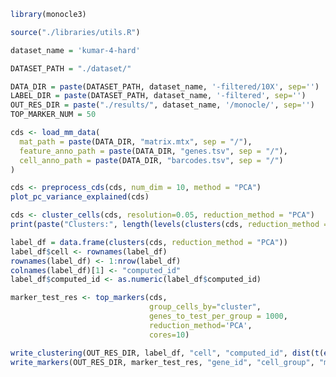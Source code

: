 ```r
library(monocle3)

source("./libraries/utils.R")

dataset_name = 'kumar-4-hard'

DATASET_PATH = "./dataset/"

DATA_DIR = paste(DATASET_PATH, dataset_name, '-filtered/10X', sep='')
LABEL_DIR = paste(DATASET_PATH, dataset_name, '-filtered', sep='')
OUT_RES_DIR = paste("./results/", dataset_name, '/monocle/', sep='')
TOP_MARKER_NUM = 50
```

```r
cds <- load_mm_data(
  mat_path = paste(DATA_DIR, "matrix.mtx", sep = "/"), 
  feature_anno_path = paste(DATA_DIR, "genes.tsv", sep = "/"),
  cell_anno_path = paste(DATA_DIR, "barcodes.tsv", sep = "/")
)
```
```r
cds <- preprocess_cds(cds, num_dim = 10, method = "PCA")
plot_pc_variance_explained(cds)
```

```r
cds <- cluster_cells(cds, resolution=0.05, reduction_method = "PCA")
print(paste("Clusters:", length(levels(clusters(cds, reduction_method = "PCA")))))
```

```r
label_df = data.frame(clusters(cds, reduction_method = "PCA"))
label_df$cell <- rownames(label_df)
rownames(label_df) <- 1:nrow(label_df)
colnames(label_df)[1] <- "computed_id"
label_df$computed_id <- as.numeric(label_df$computed_id)
```

```r
marker_test_res <- top_markers(cds,
                               group_cells_by="cluster",
                               genes_to_test_per_group = 1000,
                               reduction_method='PCA',
                               cores=10)
```
```r
write_clustering(OUT_RES_DIR, label_df, "cell", "computed_id", dist(t(exprs(cds))))
write_markers(OUT_RES_DIR, marker_test_res, "gene_id", "cell_group", "marker_score", TRUE, TOP_MARKER_NUM)
```